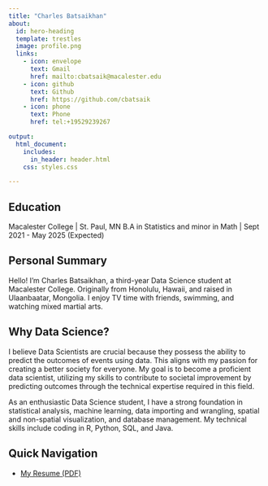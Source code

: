 ```yaml
---
title: "Charles Batsaikhan"
about: 
  id: hero-heading
  template: trestles
  image: profile.png
  links:
    - icon: envelope
      text: Gmail
      href: mailto:cbatsaik@macalester.edu
    - icon: github
      text: Github
      href: https://github.com/cbatsaik
    - icon: phone
      text: Phone
      href: tel:+19529239267

output:
  html_document:
    includes:
      in_header: header.html
    css: styles.css

---
```


::: {#hero-heading}
## Education

Macalester College | St. Paul, MN B.A in Statistics and minor in Math | Sept 2021 - May 2025 (Expected)

## Personal Summary

Hello! I'm Charles Batsaikhan, a third-year Data Science student at Macalester College. Originally from Honolulu, Hawaii, and raised in Ulaanbaatar, Mongolia. I enjoy TV time with friends, swimming, and watching mixed martial arts.


## Why Data Science?

I believe Data Scientists are crucial because they possess the ability to predict the outcomes of events using data. This aligns with my passion for creating a better society for everyone. My goal is to become a proficient data scientist, utilizing my skills to contribute to societal improvement by predicting outcomes through the technical expertise required in this field.

As an enthusiastic Data Science student, I have a strong foundation in statistical analysis, machine learning, data importing and wrangling, spatial and non-spatial visualization, and database management. My technical skills include coding in R, Python, SQL, and Java.

## Quick Navigation

-   [My Resume (PDF)](./MN Resume- Charles Batsaikhan.pdf)
:::
